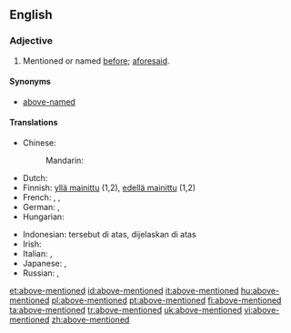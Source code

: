 ==English==

===Adjective===
{{en-adj|pos=[[above]]-[[mentioned]]|-}}

# Mentioned or named [[before]]; [[aforesaid]].

====Synonyms====
* [[above-named]]

====Translations====
{{trans-top|mentioned or named before; aforesaid}}
* Chinese:
*: Mandarin: {{t-|cmn|上述|alt=上述的|tr=shàngshù de|sc=Hani}}
* Dutch: {{t-|nl|bovenvermeld}}
* Finnish: [[yllä mainittu]] (1,2), [[edellä mainittu]] (1,2)
* French: {{t+|fr|susmentionné}},  {{t+|fr|précité|m}},  {{t|fr|susdit|m}}
* German: {{t|de|oben genannt}}, {{t|de|oben erwähnt}}
* Hungarian: {{t|hu|fentemlített}}
{{trans-mid}}
* Indonesian: tersebut di atas, dijelaskan di atas
* Irish: {{t|ga|thuasluaite}}
* Italian: {{t+|it|suddetto}},  {{t+|it|succitato}}
* Japanese: {{t|ja|上述|tr=じょうじゅつ, jōjutsu|sc=Jpan}}, {{t|ja|上で述べた|tr=うえでのべた, uede nobeta|sc=Jpan}}
* Russian: {{t|ru|вышеупомянутый|tr=vyšeupomjánutyj|sc=Cyrl}}, {{t|ru|вышеуказанный|tr=vyšeukázannyj|sc=Cyrl}}
{{trans-bottom}}

[[et:above-mentioned]]
[[id:above-mentioned]]
[[it:above-mentioned]]
[[hu:above-mentioned]]
[[pl:above-mentioned]]
[[pt:above-mentioned]]
[[fi:above-mentioned]]
[[ta:above-mentioned]]
[[tr:above-mentioned]]
[[uk:above-mentioned]]
[[vi:above-mentioned]]
[[zh:above-mentioned]]